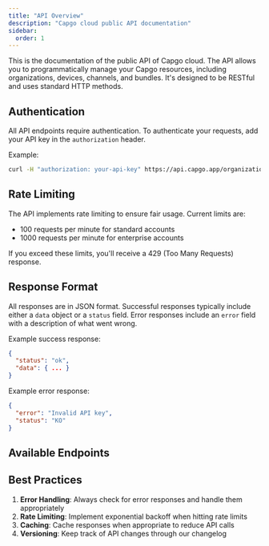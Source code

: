 ```yaml
---
title: "API Overview"
description: "Capgo cloud public API documentation"
sidebar:
  order: 1
---
```



This is the documentation of the public API of Capgo cloud. The API allows you to programmatically manage your Capgo resources, including organizations, devices, channels, and bundles. It's designed to be RESTful and uses standard HTTP methods.

## Authentication

All API endpoints require authentication. To authenticate your requests, add your API key in the `authorization` header.

Example:
```bash
curl -H "authorization: your-api-key" https://api.capgo.app/organization/
```

<LinkCard
	title="Get API key"
	description="Generate your API key in the Capgo dashboard"
	href="https://web.capgo.app/dashboard/apikeys/"
/>

## Rate Limiting

The API implements rate limiting to ensure fair usage. Current limits are:
- 100 requests per minute for standard accounts
- 1000 requests per minute for enterprise accounts

If you exceed these limits, you'll receive a 429 (Too Many Requests) response.

## Response Format

All responses are in JSON format. Successful responses typically include either a `data` object or a `status` field. Error responses include an `error` field with a description of what went wrong.

Example success response:
```json
{
  "status": "ok",
  "data": { ... }
}
```

Example error response:
```json
{
  "error": "Invalid API key",
  "status": "KO"
}
```

## Available Endpoints

<LinkCard
	title="Organizations"
	description="Create and manage organizations, update settings, and handle organization-level configurations"
	href="/docs/public-api/organizations/"
/>

<LinkCard
	title="API Keys"
	description="Generate, list, and revoke API keys for secure access to the Capgo API"
	href="/docs/public-api/api-keys/"
/>

<LinkCard
	title="Members"
	description="Manage organization members, roles, and permissions"
	href="/docs/public-api/members/"
/>

<LinkCard
	title="Statistics"
	description="Access detailed analytics about app usage, storage, and bandwidth consumption"
	href="/docs/public-api/statistics/"
/>

<LinkCard
	title="Channels"
	description="Control app update channels, versions, and update policies"
	href="/docs/public-api/channels/"
/>

<LinkCard
	title="Devices"
	description="Track and manage devices running your app, including version and channel assignments"
	href="/docs/public-api/devices/"
/>

<LinkCard
	title="Bundles"
	description="Handle app bundles, including uploading, listing, and managing versions"
	href="/docs/public-api/bundles/"
/>

## Best Practices

1. **Error Handling**: Always check for error responses and handle them appropriately
2. **Rate Limiting**: Implement exponential backoff when hitting rate limits
3. **Caching**: Cache responses when appropriate to reduce API calls
4. **Versioning**: Keep track of API changes through our changelog 
